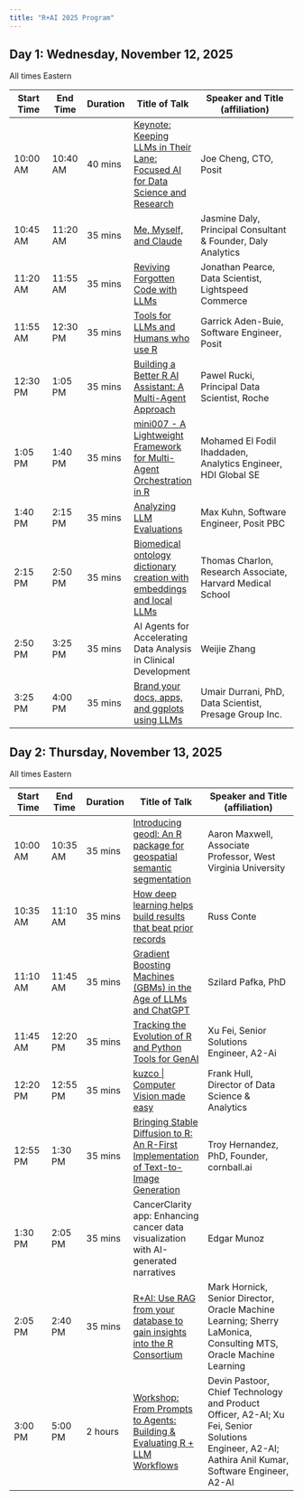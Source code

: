 ```yaml
---
title: "R+AI 2025 Program"
---
```


## Day 1: Wednesday, November 12, 2025

All times Eastern

| Start Time | End Time | Duration | Title of Talk | Speaker and Title (affiliation) |
|------------|----------|----------|---------------|----------------------------------|
| 10:00 AM | 10:40 AM | 40 mins | [Keynote: Keeping LLMs in Their Lane: Focused AI for Data Science and Research](Abstracts.qmd#joe-cheng) | Joe Cheng, CTO, Posit |
| 10:45 AM | 11:20 AM | 35 mins | [Me, Myself, and Claude](Abstracts.qmd#jasmine-daly) | Jasmine Daly, Principal Consultant & Founder, Daly Analytics |
| 11:20 AM | 11:55 AM | 35 mins | [Reviving Forgotten Code with LLMs](Abstracts.qmd#jonathan-pearce) | Jonathan Pearce, Data Scientist, Lightspeed Commerce |
| 11:55 AM | 12:30 PM | 35 mins | [Tools for LLMs and Humans who use R](Abstracts.qmd#garrick-aden-buie) | Garrick Aden-Buie, Software Engineer, Posit |
| 12:30 PM | 1:05 PM | 35 mins | [Building a Better R AI Assistant: A Multi-Agent Approach](Abstracts.qmd#pawel-rucki) | Pawel Rucki, Principal Data Scientist, Roche |
| 1:05 PM | 1:40 PM | 35 mins | [mini007 - A Lightweight Framework for Multi-Agent Orchestration in R](Abstracts.qmd#mohamed-el-fodil-ihaddaden) | Mohamed El Fodil Ihaddaden, Analytics Engineer, HDI Global SE |
| 1:40 PM | 2:15 PM | 35 mins | [Analyzing LLM Evaluations](Abstracts.qmd#max-kuhn) | Max Kuhn, Software Engineer, Posit PBC |
| 2:15 PM | 2:50 PM | 35 mins | [Biomedical ontology dictionary creation with embeddings and local LLMs](Abstracts.qmd#thomas-charlon) | Thomas Charlon, Research Associate, Harvard Medical School |
| 2:50 PM | 3:25 PM | 35 mins | AI Agents for Accelerating Data Analysis in Clinical Development | Weijie Zhang |
| 3:25 PM | 4:00 PM | 35 mins | [Brand your docs, apps, and ggplots using LLMs](Abstracts.qmd#umair-durani) | Umair Durrani, PhD, Data Scientist, Presage Group Inc. |

## Day 2: Thursday, November 13, 2025

All times Eastern

| Start Time | End Time | Duration | Title of Talk | Speaker and Title (affiliation) |
|------------|----------|----------|---------------|----------------------------------|
| 10:00 AM | 10:35 AM | 35 mins | [Introducing geodl: An R package for geospatial semantic segmentation](Abstracts.qmd#aaron-maxwell) | Aaron Maxwell, Associate Professor, West Virginia University |
| 10:35 AM | 11:10 AM | 35 mins | [How deep learning helps build results that beat prior records](Abstracts.qmd#russ-conte) | Russ Conte |
| 11:10 AM | 11:45 AM | 35 mins | [Gradient Boosting Machines (GBMs) in the Age of LLMs and ChatGPT](Abstracts.qmd#szilard-pafka) | Szilard Pafka, PhD |
| 11:45 AM | 12:20 PM | 35 mins | [Tracking the Evolution of R and Python Tools for GenAI](Abstracts.qmd#xu-fei) | Xu Fei, Senior Solutions Engineer, A2-Ai |
| 12:20 PM | 12:55 PM | 35 mins | [kuzco \| Computer Vision made easy](Abstracts.qmd#frank-hull) | Frank Hull, Director of Data Science & Analytics |
| 12:55 PM | 1:30 PM | 35 mins | [Bringing Stable Diffusion to R: An R-First Implementation of Text-to-Image Generation](Abstracts.qmd#troy-hernandez) | Troy Hernandez, PhD, Founder, cornball.ai |
| 1:30 PM | 2:05 PM | 35 mins | CancerClarity app: Enhancing cancer data visualization with AI-generated narratives | Edgar Munoz |
| 2:05 PM | 2:40 PM | 35 mins | [R+AI: Use RAG from your database to gain insights into the R Consortium](Abstracts.qmd#mark-hornick-sherry-lamonica) | Mark Hornick, Senior Director, Oracle Machine Learning; Sherry LaMonica, Consulting MTS, Oracle Machine Learning |
| 3:00 PM | 5:00 PM | 2 hours | [Workshop: From Prompts to Agents: Building & Evaluating R + LLM Workflows](workshops.qmd#from-prompts-to-agents) | Devin Pastoor, Chief Technology and Product Officer, A2-AI; Xu Fei, Senior Solutions Engineer, A2-AI; Aathira Anil Kumar, Software Engineer, A2-AI |
